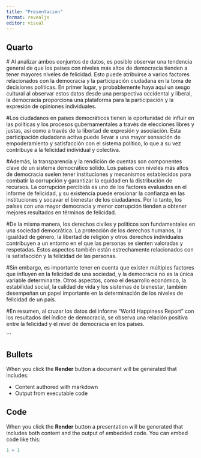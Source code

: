 ```yaml
---
title: "Presentación"
format: revealjs
editor: visual
---
```


## Quarto

\# Al analizar ambos conjuntos de datos, es posible observar una tendencia general de que los países con niveles más altos de democracia tienden a tener mayores niveles de felicidad. Esto puede atribuirse a varios factores relacionados con la democracia y la participación ciudadana en la toma de decisiones políticas. En primer lugar, y probablemente haya aquí un sesgo cultural al observar estos datos desde una perspectiva occidental y liberal, la democracia proporciona una plataforma para la participación y la expresión de opiniones individuales.

#Los ciudadanos en países democráticos tienen la oportunidad de influir en las políticas y los procesos gubernamentales a través de elecciones libres y justas, así como a través de la libertad de expresión y asociación. Esta participación ciudadana activa puede llevar a una mayor sensación de empoderamiento y satisfacción con el sistema político, lo que a su vez contribuye a la felicidad individual y colectiva.

#Además, la transparencia y la rendición de cuentas son componentes clave de un sistema democrático sólido. Los países con niveles más altos de democracia suelen tener instituciones y mecanismos establecidos para combatir la corrupción y garantizar la equidad en la distribución de recursos. La corrupción percibida es uno de los factores evaluados en el informe de felicidad, y su existencia puede erosionar la confianza en las instituciones y socavar el bienestar de los ciudadanos. Por lo tanto, los países con una mayor democracia y menor corrupción tienden a obtener mejores resultados en términos de felicidad.

#De la misma manera, los derechos civiles y políticos son fundamentales en una sociedad democrática. La protección de los derechos humanos, la igualdad de género, la libertad de religión y otros derechos individuales contribuyen a un entorno en el que las personas se sienten valoradas y respetadas. Estos aspectos también están estrechamente relacionados con la satisfacción y la felicidad de las personas.

#Sin embargo, es importante tener en cuenta que existen múltiples factores que influyen en la felicidad de una sociedad, y la democracia no es la única variable determinante. Otros aspectos, como el desarrollo económico, la estabilidad social, la calidad de vida y los sistemas de bienestar, también desempeñan un papel importante en la determinación de los niveles de felicidad de un país.

#En resumen, al cruzar los datos del informe "World Happiness Report" con los resultados del índice de democracia, se observa una relación positiva entre la felicidad y el nivel de democracia en los países.

\`\`\`

## Bullets

When you click the **Render** button a document will be generated that includes:

-   Content authored with markdown
-   Output from executable code

## Code

When you click the **Render** button a presentation will be generated that includes both content and the output of embedded code. You can embed code like this:

```r
1 + 1
```

